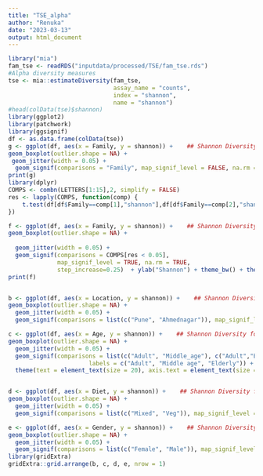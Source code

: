 ```yaml
---
title: "TSE_alpha"
author: "Renuka"
date: "2023-03-13"
output: html_document
---
```


```r
library("mia")
fam_tse <- readRDS("inputdata/processed/TSE/fam_tse.rds")
#Alpha diversity measures
tse <- mia::estimateDiversity(fam_tse, 
                              assay_name = "counts",
                              index = "shannon", 
                              name = "shannon")
#head(colData(tse)$shannon)
library(ggplot2)
library(patchwork)
library(ggsignif)
df <- as.data.frame(colData(tse))
g <- ggplot(df, aes(x = Family, y = shannon)) +    ## Shannon Diversity family-wise
geom_boxplot(outlier.shape = NA) + 
 geom_jitter(width = 0.05) + 
  geom_signif(comparisons = "Family", map_signif_level = FALSE, na.rm = TRUE)  + ylab("Shannon") + theme_bw() + theme(text = element_text(size = 20), axis.text = element_text(size = 18), axis.title = element_text(size = 20)) 
print(g)
library(dplyr)
COMPS <- combn(LETTERS[1:15],2, simplify = FALSE)
res <- lapply(COMPS, function(comp) {
    t.test(df[df$Family==comp[1],"shannon"],df[df$Family==comp[2],"shannon"])$p.value
})

f <- ggplot(df, aes(x = Family, y = shannon)) +    ## Shannon Diversity family-wise
geom_boxplot(outlier.shape = NA) + 
  
  geom_jitter(width = 0.05) + 
  geom_signif(comparisons = COMPS[res < 0.05],
              map_signif_level = TRUE, na.rm = TRUE,
              step_increase=0.25)  + ylab("Shannon") + theme_bw() + theme(text = element_text(size = 20), axis.text = element_text(size = 18), axis.title = element_text(size = 20)) 
print(f)


b <- ggplot(df, aes(x = Location, y = shannon)) +    ## Shannon Diversity for Geographical_location
geom_boxplot(outlier.shape = NA) + 
  geom_jitter(width = 0.05) + 
  geom_signif(comparisons = list(c("Pune", "Ahmednagar")), map_signif_level = FALSE, na.rm = TRUE)  + ylab("Shannon") + theme_bw() + theme(text = element_text(size = 20), axis.text = element_text(size = 18), axis.title = element_text(size = 20))  

c <- ggplot(df, aes(x = Age, y = shannon)) +    ## Shannon Diversity for age groups
geom_boxplot(outlier.shape = NA) + 
  geom_jitter(width = 0.05) + 
  geom_signif(comparisons = list(c("Adult", "Middle_age"), c("Adult","Elderly"), c("Middle_age", "Elderly")), map_signif_level = FALSE, na.rm = TRUE)  + ylab("Shannon") + theme_bw() + scale_x_discrete(limits = c("Adult","Middle_age", "Elderly"),
                       labels = c("Adult", "Middle age", "Elderly")) +
  theme(text = element_text(size = 20), axis.text = element_text(size = 18), axis.title = element_text(size = 20))


d <- ggplot(df, aes(x = Diet, y = shannon)) +    ## Shannon Diversity for diet
geom_boxplot(outlier.shape = NA) + 
  geom_jitter(width = 0.05) + 
  geom_signif(comparisons = list(c("Mixed", "Veg")), map_signif_level = FALSE, na.rm = TRUE)  + ylab("Shannon") + theme_bw() + theme(text = element_text(size = 20), axis.text = element_text(size = 18), axis.title = element_text(size = 20))  

e <- ggplot(df, aes(x = Gender, y = shannon)) +    ## Shannon Diversity for diet
geom_boxplot(outlier.shape = NA) + 
  geom_jitter(width = 0.05) + 
  geom_signif(comparisons = list(c("Female", "Male")), map_signif_level = FALSE, na.rm = FALSE)  + ylab("Shannon") + theme_bw() + theme(text = element_text(size = 20), axis.text = element_text(size = 18), axis.title = element_text(size = 20))  
library(gridExtra)
gridExtra::grid.arrange(b, c, d, e, nrow = 1) 
```
